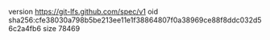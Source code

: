 version https://git-lfs.github.com/spec/v1
oid sha256:cfe38030a798b5be213ee11e1f38864807f0a38969ce88f8ddc032d56c2a4fb6
size 78469

